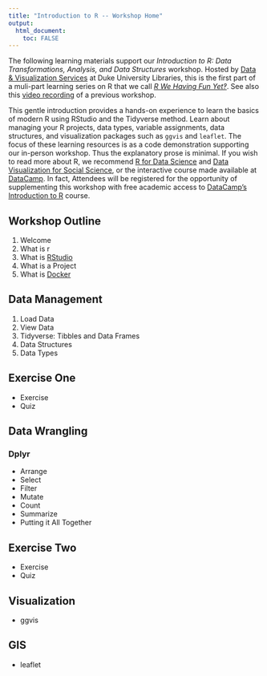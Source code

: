```yaml
---
title: "Introduction to R -- Workshop Home"
output: 
  html_document:
    toc: FALSE
---
```


The following learning materials support our *Introduction to R: Data Transformations, Analysis, and Data Structures* workshop.  Hosted by [Data & Visualization Services](http://library.duke.edu/) at Duke University Libraries, this is the first part of a muli-part learning series on R that we call [*R We Having Fun Yet‽*](https://rfun.library.duke.edu).  See also this [video recording](https://library.capture.duke.edu/Panopto/Pages/Viewer.aspx?id=651c273a-f1b0-485b-bf47-6bd61e304020) of a previous workshop.

This gentle introduction provides a hands-on experience to learn the basics of modern R using RStudio and the Tidyverse method.  Learn about managing your R projects, data types, variable assignments, data structures, and visualization packages such as `ggvis` and `leaflet`.  The focus of these learning resources is as a code demonstration supporting our in-person workshop.  Thus the explanatory prose is minimal.  If you wish to read more about R, we recommend [R for Data Science](http://r4ds.had.co.nz/) and [Data Visualization for Social Science](http://socviz.co/), or the interactive course made available at [DataCamp](https://www.datacamp.com/).  In fact, Attendees will be registered for the opportunity of supplementing this workshop with free academic access to [DataCamp's Introduction to R](https://www.datacamp.com/courses/free-introduction-to-r) course. 

## Workshop Outline

<!-- p class="right">Joel</p -->

1. Welcome  
2. What is r 
3. What is [RStudio](https://www.rstudio.com/) 
4. What is a Project
5. What is [Docker](https://vm-manage.oit.duke.edu/containers/rstudio)

## Data Management

<!-- p class="right">John</p -->

1. Load Data
1. View Data
1. Tidyverse:  Tibbles and Data Frames
1. Data Structures
1. Data Types

## Exercise One

<!--p class="right">Joel</p -->

- Exercise
- Quiz

## Data Wrangling

<!-- p class="right">John</p -->

### Dplyr

- Arrange
- Select
- Filter
- Mutate
- Count 
- Summarize
- Putting it All Together

## Exercise Two

<!-- p class="right">Joel</p -->

- Exercise
- Quiz

## Visualization

<!-- p class="right">John</p -->

- ggvis

## GIS

- leaflet



